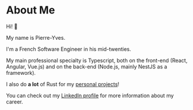 # About Me

Hi! :wave:

My name is Pierre-Yves.

I'm a French Software Engineer in his mid-twenties.

My main professional specialty is Typescript, both on the front-end (React, Angular, Vue.js) and on the back-end (Node.js, mainly NestJS as a framework).

I also do **a lot** of Rust for my [personal projects](https://github.com/pierreyoda)!

You can check out my [LinkedIn profile](https://www.linkedin.com/in/pierre-yves-diallo-567028113/) for more information about my career.
